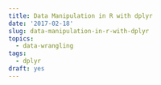```yaml
---
title: Data Manipulation in R with dplyr
date: '2017-02-18'
slug: data-manipulation-in-r-with-dplyr
topics:
  - data-wrangling
tags:
  - dplyr
draft: yes
---
```


